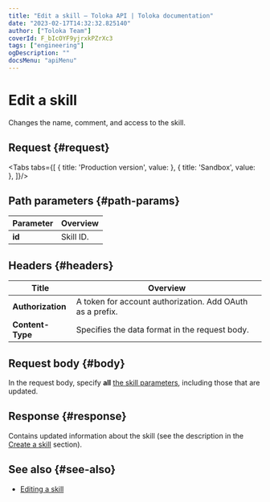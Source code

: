 ```yaml
---
title: "Edit a skill — Toloka API | Toloka documentation"
date: "2023-02-17T14:32:32.825140"
author: ["Toloka Team"]
coverId: F_bIcOYF9yjrxkPZrXc3
tags: ["engineering"]
ogDescription: ""
docsMenu: "apiMenu"
---
```



# Edit a skill

<Announce/>

Changes the name, comment, and access to the skill.

## Request {#request}

<Tabs tabs={[
  { title: 'Production version', value: <EditSkillList1/> },
  { title: 'Sandbox', value: <EditSkillList2/> },
]}/>

## Path parameters {#path-params}

Parameter | Overview
----- | -----
**id** | Skill ID.

## Headers {#headers}

Title | Overview
----- | -----
**Authorization** | A token for account authorization. Add OAuth as a prefix.
**Content-Type** | Specifies the data format in the request body.

## Request body {#body}

In the request body, specify **all** [the skill parameters](/docs-new/api/create-skill#body), including those that are updated.

## Response {#response}

Contains updated information about the skill (see the description in the [Create a skill](/docs-new/api/create-skill#response) section).

## See also {#see-also}

- [Editing a skill](/docs-new/guide/nav-edit)

<ContactGuideSupport/>